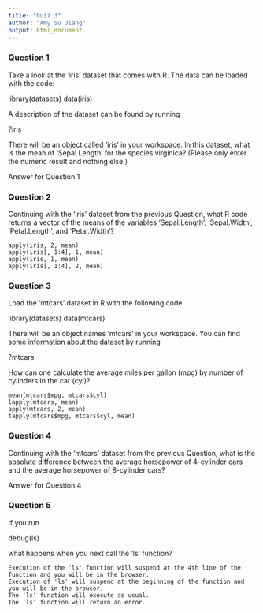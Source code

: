 ```yaml
---
title: "Quiz 3"
author: "Amy Su Jiang"
output: html_document
---
```


### Question 1
Take a look at the 'iris' dataset that comes with R. The data can be loaded with the code:

library(datasets)
data(iris)

A description of the dataset can be found by running

?iris

There will be an object called 'iris' in your workspace. In this dataset, what is the mean of 'Sepal.Length' for the species virginica? (Please only enter the numeric result and nothing else.)

Answer for Question 1

### Question 2

Continuing with the 'iris' dataset from the previous Question, what R code returns a vector of the means of the variables 'Sepal.Length', 'Sepal.Width', 'Petal.Length', and 'Petal.Width'?

    apply(iris, 2, mean)
    apply(iris[, 1:4], 1, mean)
    apply(iris, 1, mean)
    apply(iris[, 1:4], 2, mean)

### Question 3

Load the 'mtcars' dataset in R with the following code

library(datasets)
data(mtcars)

There will be an object names 'mtcars' in your workspace. You can find some information about the dataset by running

?mtcars

How can one calculate the average miles per gallon (mpg) by number of cylinders in the car (cyl)?

    mean(mtcars$mpg, mtcars$cyl)
    lapply(mtcars, mean)
    apply(mtcars, 2, mean)
    tapply(mtcars$mpg, mtcars$cyl, mean)

### Question 4

Continuing with the 'mtcars' dataset from the previous Question, what is the absolute difference between the average horsepower of 4-cylinder cars and the average horsepower of 8-cylinder cars?

Answer for Question 4

### Question 5

If you run

debug(ls)

what happens when you next call the 'ls' function?

    Execution of the 'ls' function will suspend at the 4th line of the function and you will be in the browser.
    Execution of 'ls' will suspend at the beginning of the function and you will be in the browser.
    The 'ls' function will execute as usual.
    The 'ls' function will return an error.
